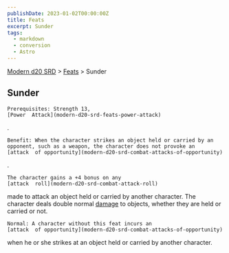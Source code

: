 ```yaml
---
publishDate: 2023-01-02T00:00:00Z
title: Feats
excerpt: Sunder
tags:
  - markdown
  - conversion
  - Astro
---
```


[Modern d20 SRD](/#modernD20) > [Feats](modern-d20-srd-feats-index) > Sunder

## Sunder




    Prerequisites: Strength 13,
    [Power  Attack](modern-d20-srd-feats-power-attack)
.

    Benefit: When the character strikes an object held or carried by an opponent, such as a weapon, the character does not provoke an
    [attack  of opportunity](modern-d20-srd-combat-attacks-of-opportunity)
.

    The character gains a +4 bonus on any
    [attack  roll](modern-d20-srd-combat-attack-roll)
made to attack an object held or carried by another character. The character deals double normal
[damage](modern-d20-srd-combat-damage)
to objects, whether they are held or carried or not.

    Normal: A character without this feat incurs an
    [attack  of opportunity](modern-d20-srd-combat-attacks-of-opportunity)
when he or she strikes at an object held or carried by another character.
